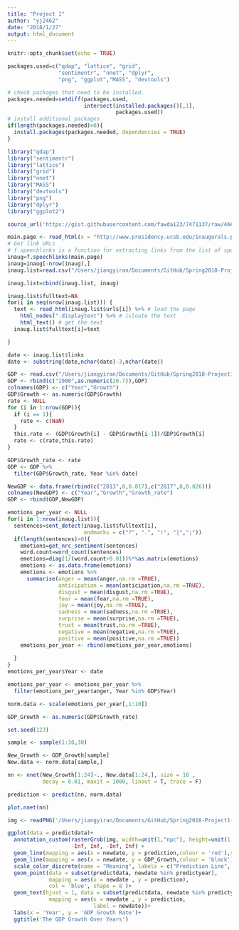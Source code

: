 ```yaml
---
title: "Project 1"
author: "yj2462"
date: "2018/1/27"
output: html_document
---
```


```r
knitr::opts_chunk$set(echo = TRUE)
```


```r
packages.used=c("qdap", "lattice", "grid", 
                "sentimentr", "nnet", "dplyr",
                "png", "ggplot","MASS", "devtools")

# check packages that need to be installed.
packages.needed=setdiff(packages.used, 
                        intersect(installed.packages()[,1], 
                                  packages.used))
# install additional packages
if(length(packages.needed)>0){
  install.packages(packages.needed, dependencies = TRUE)
}

library("qdap")
library("sentimentr")
library("lattice")
library("grid")
library("nnet")
library("MASS")
library("devtools")
library("png")
library("dplyr")
library("ggplot2")


```



```r

source_url('https://gist.githubusercontent.com/fawda123/7471137/raw/466c1474d0a505ff044412703516c34f1a4684a5/nnet_plot_update.r')

main.page <- read_html(x = "http://www.presidency.ucsb.edu/inaugurals.php")
# Get link URLs
# f.speechlinks is a function for extracting links from the list of speeches. 
inaug=f.speechlinks(main.page)
inaug=inaug[-nrow(inaug),]
inaug.list=read.csv("/Users/jiangyiran/Documents/GitHub/Spring2018-Project1-YiranJiang/data/inauglist.csv", stringsAsFactors = FALSE)

inaug.list=cbind(inaug.list, inaug)

inaug.list$fulltext=NA
for(i in seq(nrow(inaug.list))) {
  text <- read_html(inaug.list$urls[i]) %>% # load the page
    html_nodes(".displaytext") %>% # isloate the text
    html_text() # get the text
  inaug.list$fulltext[i]=text

}

```



```r

date <- inaug.list$links 
date <- substring(date,nchar(date)-3,nchar(date))

GDP <- read.csv("/Users/jiangyiran/Documents/GitHub/Spring2018-Project1-YiranJiang/data/GDP.csv")
GDP <- rbind(c("1900",as.numeric(20.7)),GDP)
colnames(GDP) <- c("Year","Growth")
GDP$Growth <- as.numeric(GDP$Growth)
rate <- NULL
for (i in 1:nrow(GDP)){
  if (i == 1){
    rate <- c(NaN)
  }
  this.rate <- (GDP$Growth[i] - GDP$Growth[i-1])/GDP$Growth[i]
  rate <- c(rate,this.rate)
}

GDP$Growth_rate <- rate
GDP <- GDP %>%
  filter(GDP$Growth_rate, Year %in% date)

NewGDP <- data.frame(rbind(c("2013",0,0.017),c("2017",0,0.026)))
colnames(NewGDP) <- c("Year","Growth","Growth_rate")
GDP <- rbind(GDP,NewGDP)


```


```r



emotions_per_year <- NULL
for(i in 1:nrow(inaug.list)){
  sentences=sent_detect(inaug.list$fulltext[i],
                        endmarks = c("?", ".", "!", "|",";"))
  if(length(sentences)>0){
    emotions=get_nrc_sentiment(sentences)
    word.count=word_count(sentences)
    emotions=diag(1/(word.count+0.01))%*%as.matrix(emotions)
    emotions <- as.data.frame(emotions)
    emotions <- emotions %>%
      summarise(anger = mean(anger,na.rm =TRUE), 
                anticipation = mean(anticipation,na.rm =TRUE),
                disgust = mean(disgust,na.rm =TRUE),
                fear = mean(fear,na.rm =TRUE),
                joy = mean(joy,na.rm =TRUE),
                sadness = mean(sadness,na.rm =TRUE),
                surprise = mean(surprise,na.rm =TRUE),
                trust = mean(trust,na.rm =TRUE),
                negative = mean(negative,na.rm =TRUE),
                positive = mean(positive,na.rm =TRUE))
    emotions_per_year <- rbind(emotions_per_year,emotions)
      
  }
}
emotions_per_year$Year <- date

emotions_per_year <- emotions_per_year %>%
  filter(emotions_per_year$anger, Year %in% GDP$Year)


```



```r

norm.data <- scale(emotions_per_year[,1:10]) 

GDP_Growth <- as.numeric(GDP$Growth_rate)

set.seed(123)

sample <- sample(1:30,30)

New_Growth <- GDP_Growth[sample]
New.data <- norm.data[sample,]

nn <- nnet(New_Growth[1:24]~., New.data[1:24,], size = 10 , 
           decay = 0.01, maxit = 1000, linout = T, trace = F) 

prediction <- predict(nn, norm.data)


```


```r
plot.nnet(nn)

```



```r


img <- readPNG('/Users/jiangyiran/Documents/GitHub/Spring2018-Project1-YiranJiang/figs/Trump.png')

ggplot(data = predictdata)+
  annotation_custom(rasterGrob(img, width=unit(1,"npc"), height=unit(1,"npc")), 
                    -Inf, Inf, -Inf, Inf) +
  geom_line(mapping = aes(x = newdate, y = prediction,colour = 'red'),size=1.5)+
  geom_line(mapping = aes(x = newdate, y = GDP_Growth,colour = 'black'),size=1.5)+
  scale_color_discrete(name = "Meaning", labels = c("Prediction Line", "Real Line"))+
  geom_point(data = subset(predictdata, newdate %in% predictyear),
             mapping = aes(x = newdate , y = prediction),
             col = 'blue', shape = 8 )+
  geom_text(hjust = 1, data = subset(predictdata, newdate %in% predictyear),
             mapping = aes(x = newdate , y = prediction,
                           label = newdate))+
  labs(x = 'Year', y = 'GDP Growth Rate')+
  ggtitle('The GDP Growth Over Years')


```


